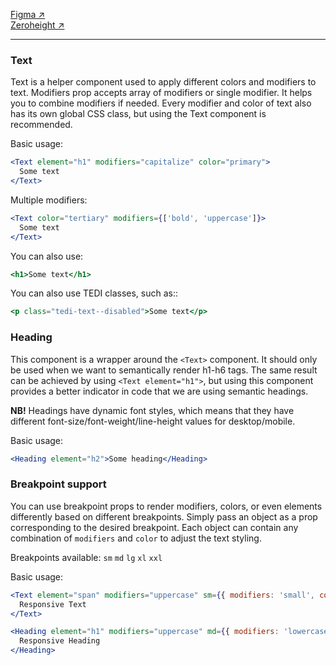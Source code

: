 
<Meta name="Welcome" title="Tedi-components/Base/Typography/Guidelines" />

[Figma ↗](<https://www.figma.com/design/jWiRIXhHRxwVdMSimKX2FF/TEDI-Design-System-(draft)?node-id=115-11630&m=dev>)<br/>
[Zeroheight ↗](https://zeroheight.com/1ee8444b7/p/4651ec-typography) <hr/>

### Text

Text is a helper component used to apply different colors and modifiers to text.
Modifiers prop accepts array of modifiers or single modifier. It helps you to combine modifiers if needed.
Every modifier and color of text also has its own global CSS class, but using the Text component is recommended.

Basic usage:

```jsx
<Text element="h1" modifiers="capitalize" color="primary">
  Some text
</Text>
```

Multiple modifiers:

```jsx
<Text color="tertiary" modifiers={['bold', 'uppercase']}>
  Some text
</Text>
```

You can also use:

```jsx
<h1>Some text</h1>
```

You can also use TEDI classes, such as::

```jsx
<p class="tedi-text--disabled">Some text</p>
```

### Heading

This component is a wrapper around the `<Text>` component. It should only be used when we want to semantically render h1-h6 tags.
The same result can be achieved by using `<Text element="h1">`, but using this component provides a better indicator in code that we are using semantic headings.

<strong>NB!</strong> Headings have dynamic font styles, which means that they have different font-size/font-weight/line-height
values for desktop/mobile.

Basic usage:

```jsx
<Heading element="h2">Some heading</Heading>
```

### Breakpoint support

You can use breakpoint props to render modifiers, colors, or even elements differently based on different breakpoints. Simply pass an object as a prop
corresponding to the desired breakpoint. Each object can contain any combination of `modifiers` and `color` to adjust the text styling.

Breakpoints available: `sm` `md` `lg` `xl` `xxl`

Basic usage:

```jsx
<Text element="span" modifiers="uppercase" sm={{ modifiers: 'small', color: 'primary' }}>
  Responsive Text
</Text>
```

```jsx
<Heading element="h1" modifiers="uppercase" md={{ modifiers: 'lowercase' }}>
  Responsive Heading
</Heading>
```
